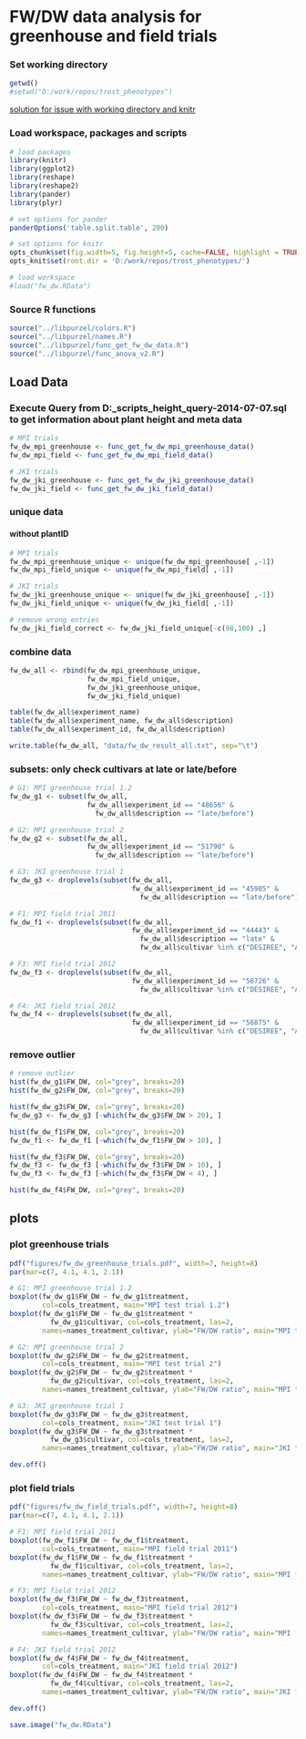 FW/DW data analysis for greenhouse and field trials
========================================================

### Set working directory  
```r
getwd()
#setwd("D:/work/repos/trost_phenotypes")
```


[solution for issue with working directory and knitr](https://github.com/yihui/knitr/issues/277)

### Load workspace, packages and scripts
```r
# load packages
library(knitr)
library(ggplot2)
library(reshape)
library(reshape2)
library(pander)
library(plyr)

# set options for pander
panderOptions('table.split.table', 200)

# set options for knitr
opts_chunk$set(fig.width=5, fig.height=5, cache=FALSE, highlight = TRUE, fig.show="asis")
opts_knit$set(root.dir = 'D:/work/repos/trost_phenotypes/')

# load workspace
#load("fw_dw.RData")
```


### Source R functions
```r
source("../libpurzel/colors.R")
source("../libpurzel/names.R")
source("../libpurzel/func_get_fw_dw_data.R")
source("../libpurzel/func_anova_v2.R")
```

## Load Data
### Execute Query from D:\work\repos\database_scripts\plant_height_query-2014-07-07.sql to get information about plant height and meta data
```r
# MPI trials
fw_dw_mpi_greenhouse <- func_get_fw_dw_mpi_greenhouse_data()
fw_dw_mpi_field <- func_get_fw_dw_mpi_field_data()

# JKI trials
fw_dw_jki_greenhouse <- func_get_fw_dw_jki_greenhouse_data()
fw_dw_jki_field <- func_get_fw_dw_jki_field_data()
```


### unique data
#### without plantID
```r
# MPI trials
fw_dw_mpi_greenhouse_unique <- unique(fw_dw_mpi_greenhouse[ ,-1])
fw_dw_mpi_field_unique <- unique(fw_dw_mpi_field[ ,-1])

# JKI trials
fw_dw_jki_greenhouse_unique <- unique(fw_dw_jki_greenhouse[ ,-1])
fw_dw_jki_field_unique <- unique(fw_dw_jki_field[ ,-1])

# remove wrong entries
fw_dw_jki_field_correct <- fw_dw_jki_field_unique[-c(98,100) ,]
```


### combine data
```r
fw_dw_all <- rbind(fw_dw_mpi_greenhouse_unique,
                   fw_dw_mpi_field_unique,
                   fw_dw_jki_greenhouse_unique,
                   fw_dw_jki_field_unique)

table(fw_dw_all$experiment_name)
table(fw_dw_all$experiment_name, fw_dw_all$description)
table(fw_dw_all$experiment_id, fw_dw_all$description)

write.table(fw_dw_all, "data/fw_dw_result_all.txt", sep="\t")
```


### subsets: only check cultivars at late or late/before
```r
# G1: MPI greenhouse trial 1.2
fw_dw_g1 <- subset(fw_dw_all, 
                   fw_dw_all$experiment_id == "48656" & 
                     fw_dw_all$description == "late/before")

# G2: MPI greenhouse trial 2
fw_dw_g2 <- subset(fw_dw_all, 
                   fw_dw_all$experiment_id == "51790" & 
                     fw_dw_all$description == "late/before")

# G3: JKI greenhouse trial 1
fw_dw_g3 <- droplevels(subset(fw_dw_all, 
                              fw_dw_all$experiment_id == "45985" & 
                                fw_dw_all$description == "late/before"))

# F1: MPI field trial 2011
fw_dw_f1 <- droplevels(subset(fw_dw_all, 
                              fw_dw_all$experiment_id == "44443" & 
                                fw_dw_all$description == "late" & 
                                fw_dw_all$cultivar %in% c("DESIREE", "ALEGRIA", "MILVA", "SATURNA")))

# F3: MPI field trial 2012
fw_dw_f3 <- droplevels(subset(fw_dw_all, 
                              fw_dw_all$experiment_id == "56726" & 
                                fw_dw_all$cultivar %in% c("DESIREE", "ALEGRIA", "MILVA", "SATURNA")))

# F4: JKI field trial 2012
fw_dw_f4 <- droplevels(subset(fw_dw_all, 
                              fw_dw_all$experiment_id == "56875" & 
                                fw_dw_all$cultivar %in% c("DESIREE", "ALEGRIA", "MILVA", "SATURNA")))
```


### remove outlier
```r
# remove outlier
hist(fw_dw_g1$FW_DW, col="grey", breaks=20)
hist(fw_dw_g2$FW_DW, col="grey", breaks=20)

hist(fw_dw_g3$FW_DW, col="grey", breaks=20)
fw_dw_g3 <- fw_dw_g3 [-which(fw_dw_g3$FW_DW > 20), ]

hist(fw_dw_f1$FW_DW, col="grey", breaks=20)
fw_dw_f1 <- fw_dw_f1 [-which(fw_dw_f1$FW_DW > 10), ]

hist(fw_dw_f3$FW_DW, col="grey", breaks=20)
fw_dw_f3 <- fw_dw_f3 [-which(fw_dw_f3$FW_DW > 10), ]
fw_dw_f3 <- fw_dw_f3 [-which(fw_dw_f3$FW_DW < 4), ]

hist(fw_dw_f4$FW_DW, col="grey", breaks=20)
```



## plots
### plot greenhouse trials
```r
pdf("figures/fw_dw_greenhouse_trials.pdf", width=7, height=8)
par(mar=c(7, 4.1, 4.1, 2.1))

# G1: MPI greenhouse trial 1.2
boxplot(fw_dw_g1$FW_DW ~ fw_dw_g1$treatment, 
        col=cols_treatment, main="MPI test trial 1.2")
boxplot(fw_dw_g1$FW_DW ~ fw_dw_g1$treatment * 
          fw_dw_g1$cultivar, col=cols_treatment, las=2, 
        names=names_treatment_cultivar, ylab="FW/DW ratio", main="MPI test trial 1.2")

# G2: MPI greenhouse trial 2
boxplot(fw_dw_g2$FW_DW ~ fw_dw_g2$treatment, 
        col=cols_treatment, main="MPI test trial 2")
boxplot(fw_dw_g2$FW_DW ~ fw_dw_g2$treatment * 
          fw_dw_g2$cultivar, col=cols_treatment, las=2, 
        names=names_treatment_cultivar, ylab="FW/DW ratio", main="MPI test trial 2")

# G3: JKI greenhouse trial 1
boxplot(fw_dw_g3$FW_DW ~ fw_dw_g3$treatment, 
        col=cols_treatment, main="JKI test trial 1")
boxplot(fw_dw_g3$FW_DW ~ fw_dw_g3$treatment * 
          fw_dw_g3$cultivar, col=cols_treatment, las=2, 
        names=names_treatment_cultivar, ylab="FW/DW ratio", main="JKI test trial 1")

dev.off()
```


### plot field trials
```r
pdf("figures/fw_dw_field_trials.pdf", width=7, height=8)
par(mar=c(7, 4.1, 4.1, 2.1))

# F1: MPI field trial 2011
boxplot(fw_dw_f1$FW_DW ~ fw_dw_f1$treatment, 
        col=cols_treatment, main="MPI field trial 2011")
boxplot(fw_dw_f1$FW_DW ~ fw_dw_f1$treatment * 
          fw_dw_f1$cultivar, col=cols_treatment, las=2, 
        names=names_treatment_cultivar, ylab="FW/DW ratio", main="MPI field trial 2011")

# F3: MPI field trial 2012
boxplot(fw_dw_f3$FW_DW ~ fw_dw_f3$treatment, 
        col=cols_treatment, main="MPI field trial 2012")
boxplot(fw_dw_f3$FW_DW ~ fw_dw_f3$treatment * 
          fw_dw_f3$cultivar, col=cols_treatment, las=2, 
        names=names_treatment_cultivar, ylab="FW/DW ratio", main="MPI field trial 2012")

# F4: JKI field trial 2012
boxplot(fw_dw_f4$FW_DW ~ fw_dw_f4$treatment, 
        col=cols_treatment, main="JKI field trial 2012")
boxplot(fw_dw_f4$FW_DW ~ fw_dw_f4$treatment * 
          fw_dw_f4$cultivar, col=cols_treatment, las=2, 
        names=names_treatment_cultivar, ylab="FW/DW ratio", main="JKI field trial 2012")

dev.off()
```


```r
save.image("fw_dw.RData")
```

